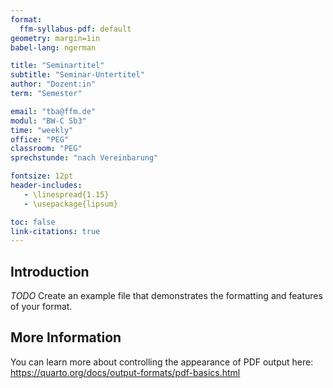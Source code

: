 ```yaml
---
format:
  ffm-syllabus-pdf: default
geometry: margin=1in
babel-lang: ngerman

title: "Seminartitel"
subtitle: "Seminar-Untertitel"
author: "Dozent:in"
term: "Semester"

email: "tba@ffm.de"
modul: "BW-C Sb3"
time: "weekly"
office: "PEG"
classroom: "PEG"
sprechstunde: "nach Vereinbarung"

fontsize: 12pt
header-includes:
   - \linespread{1.15}
   - \usepackage{lipsum}

toc: false
link-citations: true
---
```



## Introduction

*TODO* Create an example file that demonstrates the formatting and features of your format.

## More Information

You can learn more about controlling the appearance of PDF output here: <https://quarto.org/docs/output-formats/pdf-basics.html>

\lipsum[1-10]